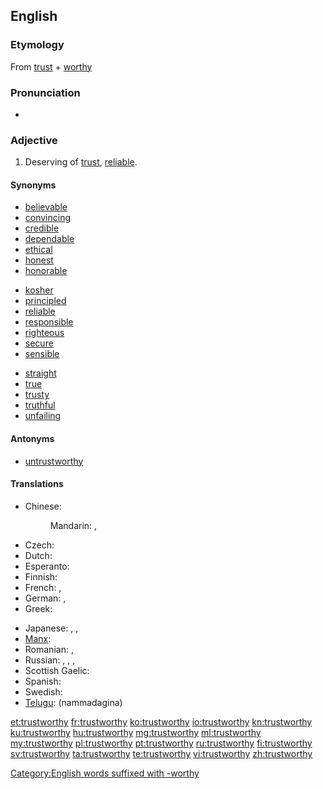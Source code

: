 ==English==

===Etymology===
From [[trust]] + [[worthy]]

===Pronunciation===
* {{audio|en-us-trustworthy.ogg|Audio (US)}}

===Adjective===
{{wikipedia|Trust (social sciences)}}
{{en-adj}}

# Deserving of [[trust]], [[reliable]].

====Synonyms====
{{top3}}
* [[believable]]
* [[convincing]]
* [[credible]]
* [[dependable]]
* [[ethical]]
* [[honest]]
* [[honorable]]
{{mid3}}
* [[kosher]]
* [[principled]]
* [[reliable]]
* [[responsible]]
* [[righteous]]
* [[secure]]
* [[sensible]]
{{mid3}}
* [[straight]]
* [[true]]
* [[trusty]]
* [[truthful]]
* [[unfailing]]
{{bottom}}

====Antonyms====
* [[untrustworthy]]

====Translations====
{{trans-top|reliable}}
* Chinese:
*: Mandarin: {{t-|cmn|可信|tr=kěxìn|sc=Hani}}, {{t-|cmn|可靠|tr=kěkào|sc=Hani}}
* Czech: {{t-|cs|důvěryhodný|m}}
* Dutch: {{t|nl|betrouwbaar}}
* Esperanto: {{t-|eo|fidinda|xs=Esperanto}}
* Finnish: {{t+|fi|luotettava}}
* French: {{t|fr|de confiance|m|f}}, {{t|fr|digne de confiance|m|f}}
* German: {{t-|de|vertrauenswürdig}}, {{t|de|glaubwürdig}}
* Greek: {{t+|el|αξιόπιστος|m|tr=aksiopistos}}
{{trans-mid}}
* Japanese: {{t|ja|頼もしい|tr=たのもしい, tanomoshii}}, {{t+|ja|信頼|alt=信頼できる|tr=しんらいできる, shinrai dekiru}}, {{t-|ja|着実|tr=ちゃくじつ, chakujitsu}}
* [[Manx]]: {{t|gv|barrantagh}}
* Romanian: {{t|ro|sigur}}, {{t|ro|demn de încredere}}
* Russian: {{t+|ru|надёжный|tr=nadjóžnyj}}, {{t|ru|благонадёжный|tr=blagonadjóžnyj}}, {{qualifier|e.g. information}} {{t+|ru|достоверный|tr=dostovérnyj}}, {{t+|ru|верный|tr=vérnyj}}
* Scottish Gaelic: {{t|gd|earbsach}}
* Spanish: {{t|es|fidedigno}}
* Swedish: {{t+|sv|pålitlig}}
* [[Telugu]]: {{t|te|నమ్మదగిన}} (nammadagina)
{{trans-bottom}}

[[Category:English words suffixed with -worthy]]

[[et:trustworthy]]
[[fr:trustworthy]]
[[ko:trustworthy]]
[[io:trustworthy]]
[[kn:trustworthy]]
[[ku:trustworthy]]
[[hu:trustworthy]]
[[mg:trustworthy]]
[[ml:trustworthy]]
[[my:trustworthy]]
[[pl:trustworthy]]
[[pt:trustworthy]]
[[ru:trustworthy]]
[[fi:trustworthy]]
[[sv:trustworthy]]
[[ta:trustworthy]]
[[te:trustworthy]]
[[vi:trustworthy]]
[[zh:trustworthy]]